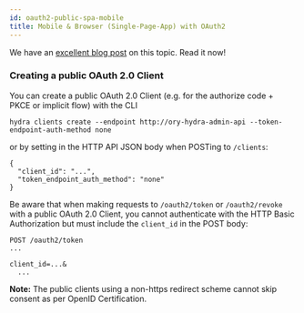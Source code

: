 ```yaml
---
id: oauth2-public-spa-mobile
title: Mobile & Browser (Single-Page-App) with OAuth2
---
```


We have an
[excellent blog post](https://www.ory.sh/oauth2-for-mobile-app-spa-browser) on
this topic. Read it now!

### Creating a public OAuth 2.0 Client

You can create a public OAuth 2.0 Client (e.g. for the authorize code + PKCE or
implicit flow) with the CLI

```
hydra clients create --endpoint http://ory-hydra-admin-api --token-endpoint-auth-method none
```

or by setting in the HTTP API JSON body when POSTing to `/clients`:

```
{
  "client_id": "...",
  "token_endpoint_auth_method": "none"
}
```

Be aware that when making requests to `/oauth2/token` or `/oauth2/revoke` with a
public OAuth 2.0 Client, you cannot authenticate with the HTTP Basic
Authorization but must include the `client_id` in the POST body:

```
POST /oauth2/token
...

client_id=...&
  ...
```

**Note:** The public clients using a non-https redirect scheme cannot skip consent as per OpenID Certification.
